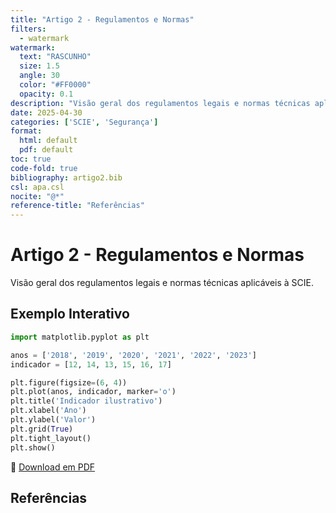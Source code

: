 ```yaml
---
title: "Artigo 2 - Regulamentos e Normas"
filters:
  - watermark
watermark:
  text: "RASCUNHO"
  size: 1.5
  angle: 30
  color: "#FF0000"
  opacity: 0.1
description: "Visão geral dos regulamentos legais e normas técnicas aplicáveis à SCIE."
date: 2025-04-30
categories: ['SCIE', 'Segurança']
format:
  html: default
  pdf: default
toc: true
code-fold: true
bibliography: artigo2.bib
csl: apa.csl
nocite: "@*"
reference-title: "Referências"
---
```


# Artigo 2 - Regulamentos e Normas

Visão geral dos regulamentos legais e normas técnicas aplicáveis à SCIE.

## Exemplo Interativo

::: {.content-visible when-format="html"}

<canvas id="graficoPrecos" width="600" height="400"></canvas>

<script src="https://cdn.jsdelivr.net/npm/chart.js"></script>
<script>
  const ctx = document.getElementById('graficoPrecos').getContext('2d');
  new Chart(ctx, {
    type: 'line',
    data: {
      labels: ['2018', '2019', '2020', '2021', '2022', '2023'],
      datasets: [{
        label: 'Exemplo de Indicador',
        data: [12, 14, 13, 15, 16, 17],
        borderWidth: 2,
        fill: false
      }]
    },
    options: {
      responsive: true,
      plugins: {
        legend: {
          position: 'top'
        },
        title: {
          display: true,
          text: 'Indicador ilustrativo'
        }
      }
    }
  });
</script>

:::

```python
import matplotlib.pyplot as plt

anos = ['2018', '2019', '2020', '2021', '2022', '2023']
indicador = [12, 14, 13, 15, 16, 17]

plt.figure(figsize=(6, 4))
plt.plot(anos, indicador, marker='o')
plt.title('Indicador ilustrativo')
plt.xlabel('Ano')
plt.ylabel('Valor')
plt.grid(True)
plt.tight_layout()
plt.show()
```

📄 [Download em PDF](./index.pdf){target="_blank"}

## Referências
